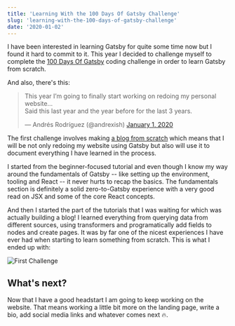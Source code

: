 ```yaml
---
title: 'Learning With the 100 Days Of Gatsby Challenge'
slug: 'learning-with-the-100-days-of-gatsby-challenge'
date: '2020-01-02'
---
```


I have been interested in learning Gatsby for quite some time now but I found it hard to commit to it. This year I decided to challenge myself to complete the [100 Days Of Gatsby](https://www.gatsbyjs.org/blog/100days/) coding challenge in order to learn Gatsby from scratch.

And also, there's this:

<blockquote class="twitter-tweet" data-theme="light">
  <p lang="en" dir="ltr">
    This year I’m going to finally start working on redoing my personal
    website...
    <br />
    Said this last year and the year before for the last 3 years.
  </p>
  &mdash; Andrés Rodríguez (@andrexish) <a href="https://twitter.com/andrexish/status/1212377346700914688?ref_src=twsrc%5Etfw">
    January 1, 2020
  </a>
</blockquote>

The first challenge involves making [a blog from scratch](https://www.gatsbyjs.org/blog/100days/start-blog/) which means that I will be not only redoing my website using Gatsby but also will use it to document everything I have learned in the process.

I started from the beginner-focused tutorial and even though I know my way around the fundamentals of Gatsby -- like setting up the environment, tooling and React -- it never hurts to recap the basics. The fundamentals section is definitely a solid zero-to-Gatsby experience with a very good read on JSX and some of the core React concepts.

And then I started the part of the tutorials that I was waiting for which was actually building a blog! I learned everything from querying data from different sources, using transformers and programatically add fields to nodes and create pages. It was by far one of the nicest experiences I have ever had when starting to learn something from scratch. This is what I ended up with:

![First Challenge](images/first-challenge.png)

## What's next?

Now that I have a good headstart I am going to keep working on the website. That means working a little bit more on the landing page, write a bio, add social media links and whatever comes next 🔥.
